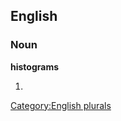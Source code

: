 ==English==

===Noun===
'''histograms'''

# {{plural of|[[histogram]]}}

[[Category:English plurals]]